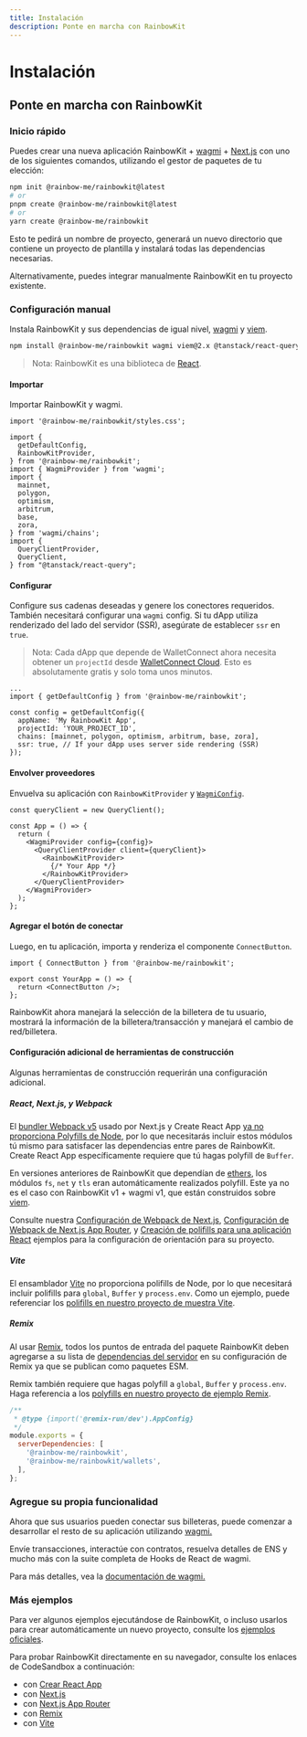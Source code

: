 ```yaml
---
title: Instalación
description: Ponte en marcha con RainbowKit
---
```


# Instalación

## Ponte en marcha con RainbowKit

### Inicio rápido

Puedes crear una nueva aplicación RainbowKit + [wagmi](https://wagmi.sh) + [Next.js](https://nextjs.org) con uno de los siguientes comandos, utilizando el gestor de paquetes de tu elección:

```bash
npm init @rainbow-me/rainbowkit@latest
# or
pnpm create @rainbow-me/rainbowkit@latest
# or
yarn create @rainbow-me/rainbowkit
```

Esto te pedirá un nombre de proyecto, generará un nuevo directorio que contiene un proyecto de plantilla y instalará todas las dependencias necesarias.

Alternativamente, puedes integrar manualmente RainbowKit en tu proyecto existente.

### Configuración manual

Instala RainbowKit y sus dependencias de igual nivel, [wagmi](https://wagmi.sh/) y [viem](https://viem.sh).

```bash
npm install @rainbow-me/rainbowkit wagmi viem@2.x @tanstack/react-query
```

> Nota: RainbowKit es una biblioteca de [React](https://reactjs.org/).

#### Importar

Importar RainbowKit y wagmi.

```tsx
import '@rainbow-me/rainbowkit/styles.css';

import {
  getDefaultConfig,
  RainbowKitProvider,
} from '@rainbow-me/rainbowkit';
import { WagmiProvider } from 'wagmi';
import {
  mainnet,
  polygon,
  optimism,
  arbitrum,
  base,
  zora,
} from 'wagmi/chains';
import {
  QueryClientProvider,
  QueryClient,
} from "@tanstack/react-query";
```

#### Configurar

Configure sus cadenas deseadas y genere los conectores requeridos. También necesitará configurar una `wagmi` config. Si tu dApp utiliza renderizado del lado del servidor (SSR), asegúrate de establecer `ssr` en `true`.

> Nota: Cada dApp que depende de WalletConnect ahora necesita obtener un `projectId` desde [WalletConnect Cloud](https://cloud.walletconnect.com/). Esto es absolutamente gratis y solo toma unos minutos.

```tsx line=4-99
...
import { getDefaultConfig } from '@rainbow-me/rainbowkit';

const config = getDefaultConfig({
  appName: 'My RainbowKit App',
  projectId: 'YOUR_PROJECT_ID',
  chains: [mainnet, polygon, optimism, arbitrum, base, zora],
  ssr: true, // If your dApp uses server side rendering (SSR)
});
```

#### Envolver proveedores

Envuelva su aplicación con `RainbowKitProvider` y [`WagmiConfig`](https://wagmi.sh/docs/provider).

```tsx
const queryClient = new QueryClient();

const App = () => {
  return (
    <WagmiProvider config={config}>
      <QueryClientProvider client={queryClient}>
        <RainbowKitProvider>
          {/* Your App */}
        </RainbowKitProvider>
      </QueryClientProvider>
    </WagmiProvider>
  );
};
```

#### Agregar el botón de conectar

Luego, en tu aplicación, importa y renderiza el componente `ConnectButton`.

```tsx
import { ConnectButton } from '@rainbow-me/rainbowkit';

export const YourApp = () => {
  return <ConnectButton />;
};
```

RainbowKit ahora manejará la selección de la billetera de tu usuario, mostrará la información de la billetera/transacción y manejará el cambio de red/billetera.

#### Configuración adicional de herramientas de construcción

Algunas herramientas de construcción requerirán una configuración adicional.

##### React, Next.js, y Webpack

El [bundler Webpack v5](https://webpack.js.org/blog/2020-10-10-webpack-5-release/) usado por Next.js y Create React App [ya no proporciona Polyfills de Node](https://webpack.js.org/blog/2020-10-10-webpack-5-release/#automatic-nodejs-polyfills-removed), por lo que necesitarás incluir estos módulos tú mismo para satisfacer las dependencias entre pares de RainbowKit. Create React App específicamente requiere que tú hagas polyfill de `Buffer`.

En versiones anteriores de RainbowKit que dependían de [ethers](https://docs.ethers.org/v5/), los módulos `fs`, `net` y `tls` eran automáticamente realizados polyfill. Este ya no es el caso con RainbowKit v1 + wagmi v1, que están construidos sobre [viem](https://viem.sh/).

Consulte nuestra [Configuración de Webpack de Next.js](https://github.com/rainbow-me/rainbowkit/blob/main/examples/with-next/next.config.js), [Configuración de Webpack de Next.js App Router](https://github.com/rainbow-me/rainbowkit/blob/main/examples/with-next-app/next.config.js), y [Creación de polifills para una aplicación React](https://github.com/rainbow-me/rainbowkit/blob/main/examples/with-create-react-app/src/polyfills.ts) ejemplos para la configuración de orientación para su proyecto.

##### Vite

El ensamblador [Vite](https://vitejs.dev) no proporciona polifills de Node, por lo que necesitará incluir polifills para `global`, `Buffer` y `process.env`. Como un ejemplo, puede referenciar los [polifills en nuestro proyecto de muestra Vite](https://github.com/rainbow-me/rainbowkit/tree/main/examples/with-vite/src/polyfills.ts).

##### Remix

Al usar [Remix](https://remix.run), todos los puntos de entrada del paquete RainbowKit deben agregarse a su lista de [dependencias del servidor](https://remix.run/docs/en/v1/pages/gotchas#importing-esm-packages) en su configuración de Remix ya que se publican como paquetes ESM.

Remix también requiere que hagas polyfill a `global`, `Buffer` y `process.env`. Haga referencia a los [polyfills en nuestro proyecto de ejemplo Remix](https://github.com/rainbow-me/rainbowkit/blob/main/examples/with-remix/app/polyfills.ts).

```js
/**
 * @type {import('@remix-run/dev').AppConfig}
 */
module.exports = {
  serverDependencies: [
    '@rainbow-me/rainbowkit',
    '@rainbow-me/rainbowkit/wallets',
  ],
};
```

### Agregue su propia funcionalidad

Ahora que sus usuarios pueden conectar sus billeteras, puede comenzar a desarrollar el resto de su aplicación utilizando [wagmi.](https://wagmi.sh)

Envíe transacciones, interactúe con contratos, resuelva detalles de ENS y mucho más con la suite completa de Hooks de React de wagmi.

Para más detalles, vea la [documentación de wagmi.](https://wagmi.sh)

### Más ejemplos

Para ver algunos ejemplos ejecutándose de RainbowKit, o incluso usarlos para crear automáticamente un nuevo proyecto, consulte los [ejemplos oficiales](https://github.com/rainbow-me/rainbowkit/tree/main/examples).

Para probar RainbowKit directamente en su navegador, consulte los enlaces de CodeSandbox a continuación:

-   con [Crear React App](https://codesandbox.io/p/sandbox/github/rainbow-me/rainbowkit/tree/main/examples/with-create-react-app)
-   con [Next.js](https://codesandbox.io/p/sandbox/github/rainbow-me/rainbowkit/tree/main/examples/with-next)
-   con [Next.js App Router](https://codesandbox.io/p/sandbox/github/rainbow-me/rainbowkit/tree/main/examples/with-next-app)
-   con [Remix](https://codesandbox.io/p/sandbox/github/rainbow-me/rainbowkit/tree/main/examples/with-remix)
-   con [Vite](https://codesandbox.io/p/sandbox/github/rainbow-me/rainbowkit/tree/main/examples/with-vite)
